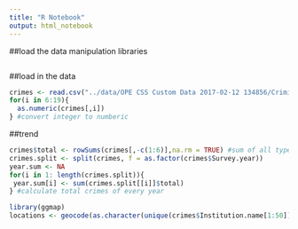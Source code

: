 ```yaml
---
title: "R Notebook"
output: html_notebook
---
```

##load the data manipulation libraries
```r

```

##load in the data
```r
crimes <- read.csv("../data/OPE CSS Custom Data 2017-02-12 134856/Criminal_Offenses_On_campus.csv")
for(i in 6:19){
  as.numeric(crimes[,i])
} #convert integer to numberic
```

##trend
```r
crimes$total <- rowSums(crimes[,-c(1:6)],na.rm = TRUE) #sum of all types of crimes for each institution
crimes.split <- split(crimes, f = as.factor(crimes$Survey.year))
year.sum <- NA
for(i in 1: length(crimes.split)){
 year.sum[i] <- sum(crimes.split[[i]]$total) 
} #calculate total crimes of every year
```

```r
library(ggmap)
locations <- geocode(as.character(unique(crimes$Institution.name[1:50])))
```